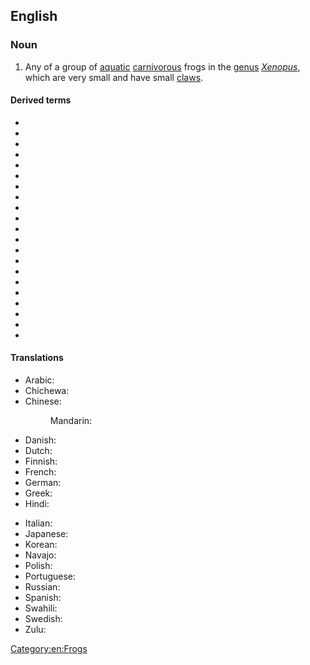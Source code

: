 ==English==
{{wikipedia}}

===Noun===
{{en-noun}}

# Any of a group of [[aquatic]] [[carnivorous]] frogs in the [[genus]] ''[[Xenopus]]'', which are very small and have small [[claw]]s.

====Derived terms====
* {{l|en|African clawed frog}}
* {{l|en|Andre's clawed frog}}
* {{l|en|Bouchia clawed frog}}
* {{l|en|Cape clawed frog}}
* {{l|en|De Witte's clawed frog}}
* {{l|en|Eritria clawed frog}}
* {{l|en|Fraser's clawed frog}}
* {{l|en|Kenyan clawed frog}}
* {{l|en|Kivu clawed frog}}
* {{l|en|Lake Oku clawed frog}}
* {{l|en|Largen's clawed frog}}
* {{l|en|Marsabit clawed frog}}
* {{l|en|Mawa clawed frog}}
* {{l|en|Muller's clawed frog}}
* {{l|en|Peracca's clawed frog}}
* {{l|en|savannah clawed frog}}
* {{l|en|Sidamo clawed frog}}
* {{l|en|Uganda clawed frog}}
* {{l|en|volcano clawed frog}}
* {{l|en|western clawed frog}}
* {{l|en|Witte's clawed frog}}

====Translations====
{{trans-top|a group of frogs}}
* Arabic: {{t-needed|ar}}
* Chichewa: {{t-needed|ny}}
* Chinese:
*: Mandarin: {{t+|cmn|爪蟾|tr=zhǎochán}}
* Danish: {{t-needed|da}}
* Dutch: {{t|nl|klauwkikker|m}}
* Finnish: {{t|fi|aitokynsisammakko}}
* French: {{t-needed|fr}}
* German: {{t-needed|de}}
* Greek: {{t-needed|el}}
* Hindi: {{t-needed|hi}}
{{trans-mid}}
* Italian: {{t-needed|it}}
* Japanese: {{t-needed|ja}}
* Korean: {{t-needed|ko}}
* Navajo: {{t|nv|chʼał bikéshgaan hólóní}}
* Polish: {{t-needed|pl}}
* Portuguese: {{t-needed|pt}}
* Russian: {{t|ru|шпо́рцевая лягу́шка|f}}
* Spanish: {{t-needed|es}}
* Swahili: {{t-needed|sw}}
* Swedish: {{t|sv|klogroda|c}}
* Zulu: {{t-needed|zu}}
{{trans-bottom}}

[[Category:en:Frogs]]